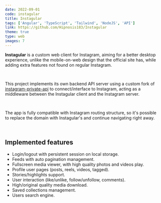 ```yaml
---
date: 2022-09-01
code: instagular
title: Instagular
tags: ['Angular', 'TypeScript', 'Tailwind', 'NodeJS', 'API']
link: https://github.com/Hipnosis183/Instagular
theme: true
type: web
images: 7
---
```


**Instagular** is a custom web client for Instagram, aiming for a better desktop experience, unlike the mobile-on-web design that the official site has, while adding extra features not found on regular Instagram.

<br />

This project implements its own backend API server using a custom fork of [instagram-private-api](https://github.com/Hipnosis183/instagram-private-api) to connect/interface to Instagram, acting as a middleware between the Instagular client and the Instagram server.

<br />

The app is fully compatible with Instagram routing structure, so it's possible to replace the domain with Instagular's and continue navigating right away.

<br />

## Implemented features

- Login/logout with persistent session on local storage.
- Feeds with auto pagination management.
- Fullscreen media viewer, with high quality photos and videos play.
- Profile user pages (posts, reels, videos, tagged).
- Stories/highlights support.
- User interaction (like/unlike, follow/unfollow, comments).
- High/original quality media download.
- Saved collections management.
- Users search engine.